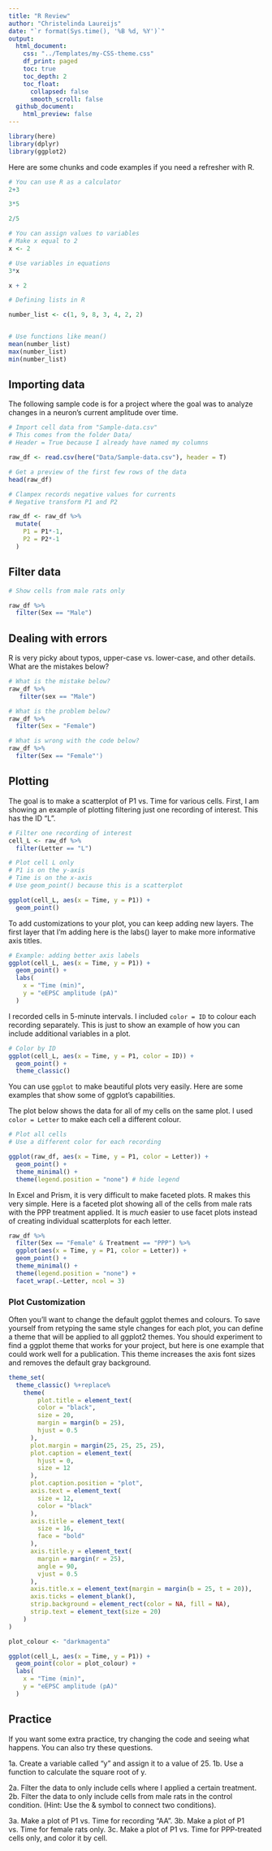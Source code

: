 ```yaml
---
title: "R Review"
author: "Christelinda Laureijs"
date: "`r format(Sys.time(), '%B %d, %Y')`"
output:
  html_document:
    css: "../Templates/my-CSS-theme.css"
    df_print: paged
    toc: true
    toc_depth: 2
    toc_float:
      collapsed: false
      smooth_scroll: false
  github_document:
    html_preview: false
---
```


```r
library(here)
library(dplyr)
library(ggplot2)
```

Here are some chunks and code examples if you need a refresher with R.

```r
# You can use R as a calculator
2+3

3*5

2/5
```

```r
# You can assign values to variables
# Make x equal to 2
x <- 2

# Use variables in equations
3*x

x + 2
```


```r
# Defining lists in R

number_list <- c(1, 9, 8, 3, 4, 2, 2)


# Use functions like mean()
mean(number_list)
max(number_list)
min(number_list)
```

## Importing data

The following sample code is for a project where the goal was to analyze changes in a neuron's current amplitude over time.

```r
# Import cell data from "Sample-data.csv"
# This comes from the folder Data/
# Header = True because I already have named my columns

raw_df <- read.csv(here("Data/Sample-data.csv"), header = T)
```

```r
# Get a preview of the first few rows of the data
head(raw_df)
```

```r
# Clampex records negative values for currents
# Negative transform P1 and P2

raw_df <- raw_df %>%
  mutate(
    P1 = P1*-1,
    P2 = P2*-1
  )
```

## Filter data

```r
# Show cells from male rats only

raw_df %>%
  filter(Sex == "Male")
```

## Dealing with errors

R is very picky about typos, upper-case vs. lower-case, and other details. What are the mistakes below?

```r
# What is the mistake below?
raw_df %>%
   filter(sex == "Male")
```

```r
# What is the problem below?
raw_df %>%
  filter(Sex = "Female")
```

```r
# What is wrong with the code below?
raw_df %>%
  filter(Sex == "Female"')

```

## Plotting

The goal is to make a scatterplot of P1 vs. Time for various cells. First, I am showing an example of plotting filtering just one recording of interest. This has the ID "L".

```r
# Filter one recording of interest
cell_L <- raw_df %>%
  filter(Letter == "L")
```

```r
# Plot cell L only
# P1 is on the y-axis
# Time is on the x-axis
# Use geom_point() because this is a scatterplot

ggplot(cell_L, aes(x = Time, y = P1)) +
  geom_point()
```


To add customizations to your plot, you can keep adding new layers. The first layer that I'm adding here is the labs() layer to make more informative axis titles.

```r
# Example: adding better axis labels
ggplot(cell_L, aes(x = Time, y = P1)) +
  geom_point() +
  labs(
    x = "Time (min)",
    y = "eEPSC amplitude (pA)"
  )
```

I recorded cells in 5-minute intervals. I included `color = ID` to colour each recording separately. This is just to show an example of how you can include additional variables in a plot.

```r
# Color by ID
ggplot(cell_L, aes(x = Time, y = P1, color = ID)) +
  geom_point() +
  theme_classic()
```

You can use `ggplot` to make beautiful plots very easily. Here are some examples that show some of ggplot's capabilities.

The plot below shows the data for all of my cells on the same plot. I used `color = Letter` to make each cell a different colour.


```r
# Plot all cells
# Use a different color for each recording

ggplot(raw_df, aes(x = Time, y = P1, color = Letter)) +
  geom_point() +
  theme_minimal() +
  theme(legend.position = "none") # hide legend
```

In Excel and Prism, it is very difficult to make faceted plots. R makes this very simple. Here is a faceted plot showing all of the cells from male rats with the PPP treatment applied. It is *much* easier to use facet plots instead of creating individual scatterplots for each letter.

```r
raw_df %>%
  filter(Sex == "Female" & Treatment == "PPP") %>%
  ggplot(aes(x = Time, y = P1, color = Letter)) +
  geom_point() +
  theme_minimal() +
  theme(legend.position = "none") +
  facet_wrap(.~Letter, ncol = 3)
```

### Plot Customization

Often you'll want to change the default ggplot themes and colours. To save yourself from retyping the same style changes for each plot, you can define a theme that will be applied to all ggplot2 themes. You should experiment to find a ggplot theme that works for your project, but here is one example that could work well for a publication. This theme increases the axis font sizes and removes the default gray background.

```r
theme_set(
  theme_classic() %+replace%
    theme(
        plot.title = element_text(
        color = "black",
        size = 20,
        margin = margin(b = 25),
        hjust = 0.5
      ),
      plot.margin = margin(25, 25, 25, 25),
      plot.caption = element_text(
        hjust = 0,
        size = 12
      ),
      plot.caption.position = "plot",
      axis.text = element_text(
        size = 12,
        color = "black"
      ),
      axis.title = element_text(
        size = 16,
        face = "bold"
      ),
      axis.title.y = element_text(
        margin = margin(r = 25),
        angle = 90,
        vjust = 0.5
      ),
      axis.title.x = element_text(margin = margin(b = 25, t = 20)),
      axis.ticks = element_blank(),
      strip.background = element_rect(color = NA, fill = NA),
      strip.text = element_text(size = 20)
    )
)

plot_colour <- "darkmagenta"
```

```r
ggplot(cell_L, aes(x = Time, y = P1)) +
  geom_point(color = plot_colour) +
  labs(
    x = "Time (min)",
    y = "eEPSC amplitude (pA)"
  )
```


## Practice

If you want some extra practice, try changing the code and seeing what happens. You can also try these questions.

1a. Create a variable called "y" and assign it to a value of 25.
1b. Use a function to calculate the square root of y.

2a. Filter the data to only include cells where I applied a certain treatment.
2b. Filter the data to only include cells from male rats in the control condition. (Hint: Use the & symbol to connect two conditions).

3a. Make a plot of P1 vs. Time for recording "AA".
3b. Make a plot of P1 vs. Time for female rats only.
3c. Make a plot of P1 vs. Time for PPP-treated cells only, and color it by cell.
